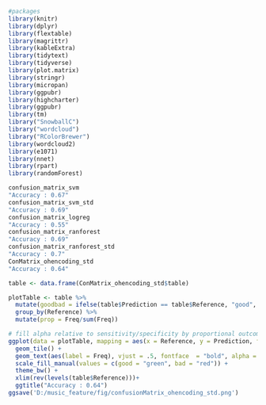 ```r
#packages
library(knitr)
library(dplyr)
library(flextable)
library(magrittr)
library(kableExtra)
library(tidytext)
library(tidyverse)
library(plot.matrix)
library(stringr)
library(micropan)
library(ggpubr)
library(highcharter)
library(ggpubr)
library(tm)
library("SnowballC")
library("wordcloud")
library("RColorBrewer")
library(wordcloud2)
library(e1071)
library(nnet)
library(rpart)
library(randomForest)
```

```r
confusion_matrix_svm
"Accuracy : 0.67"
confusion_matrix_svm_std
"Accuracy : 0.69"
confusion_matrix_logreg
"Accuracy : 0.55"
confusion_matrix_ranforest
"Accuracy : 0.69"
confusion_matrix_ranforest_std
"Accuracy : 0.7"
ConMatrix_ohencoding_std
"Accuracy : 0.64"
```

```r
table <- data.frame(ConMatrix_ohencoding_std$table)

plotTable <- table %>%
  mutate(goodbad = ifelse(table$Prediction == table$Reference, "good", "bad")) %>%
  group_by(Reference) %>%
  mutate(prop = Freq/sum(Freq))

# fill alpha relative to sensitivity/specificity by proportional outcomes within reference groups (see dplyr code above as well as original confusion matrix for comparison)
ggplot(data = plotTable, mapping = aes(x = Reference, y = Prediction, fill = goodbad, alpha = prop)) +
  geom_tile() +
  geom_text(aes(label = Freq), vjust = .5, fontface  = "bold", alpha = 1) +
  scale_fill_manual(values = c(good = "green", bad = "red")) +
  theme_bw() +
  xlim(rev(levels(table$Reference)))+
  ggtitle("Accuracy : 0.64")
ggsave('D:/music_feature/fig/confusionMatrix_ohencoding_std.png')
```